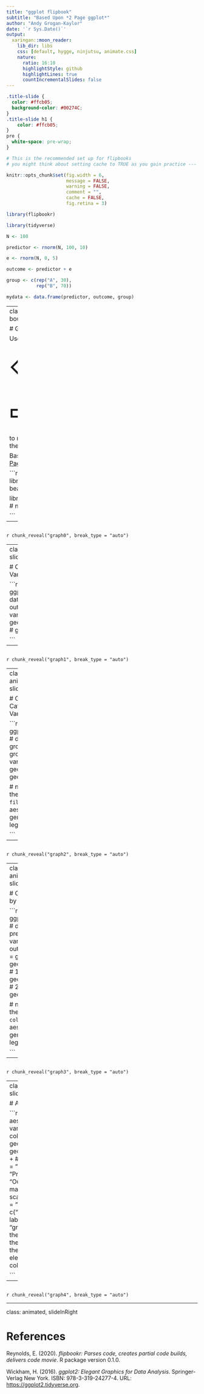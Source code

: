 ```yaml
---
title: "ggplot flipbook"
subtitle: "Based Upon *2 Page ggplot*"
author: "Andy Grogan-Kaylor"
date: '`r Sys.Date()`'
output:
  xaringan::moon_reader:
    lib_dir: libs
    css: [default, hygge, ninjutsu, animate.css]
    nature:
      ratio: 16:10
      highlightStyle: github
      highlightLines: true
      countIncrementalSlides: false
---
```


```css

.title-slide { 
  color: #ffcb05;
  background-color: #00274C; 
}
.title-slide h1 {
    color: #ffcb05;
}
pre {
  white-space: pre-wrap;
}

```

```r

# This is the recommended set up for flipbooks
# you might think about setting cache to TRUE as you gain practice --- building flipbooks from scracth can be time consuming

knitr::opts_chunk$set(fig.width = 6, 
                      message = FALSE, 
                      warning = FALSE, 
                      comment = "", 
                      cache = FALSE, 
                      fig.retina = 3)

library(flipbookr)

library(tidyverse)

```

```r

N <- 100

predictor <- rnorm(N, 100, 10)

e <- rnorm(N, 0, 5)

outcome <- predictor + e

group <- c(rep("A", 30),
           rep("B", 70))

mydata <- data.frame(predictor, outcome, group)

```

---
class: animated, bounceInDown

# Get Started

Use the <span style="font-size:100px">&#8678;</span> and <span style="font-size:100px">&#8680;</span> keys to move through the presentation.

Based upon [2 Page ggplot](https://agrogan1.github.io/R/two-page-ggplot2/two-page-ggplot2.pdf)

```r

library(ggplot2) # beautiful graphs

library(ggthemes) # nice themes 

```

---

```r
```

`r chunk_reveal("graph0", break_type = "auto")`

---
class: animated, slideInRight

# One Continuous Variable

```r

ggplot(mydata, # data
       aes(x = outcome)) + # variable
  geom_histogram() # geometry

```

---

```r
```

`r chunk_reveal("graph1", break_type = "auto")`

---
class: animated, slideInRight

# One Categorical Variable

```r

ggplot(mydata, # data 
       aes(x = group,
           fill = group)) + # variable
  geom_bar() # geometry

# notice how the use of 
# `fill` in the aesthetic
# generates a legend

```

---

```r
```

`r chunk_reveal("graph2", break_type = "auto")`

---
class: animated, slideInRight

# Continuous by Continuous

```r

ggplot(mydata, # data
       aes(x = predictor, # variables
           y = outcome, 
           color = group)) + 
  geom_point() + # 1st geometry
  geom_smooth() # 2nd geometry

# notice how the use of 
# `color` in the aesthetic 
# generates a legend

```

---

```r
```

`r chunk_reveal("graph3", break_type = "auto")`

---
class: animated, slideInRight

# Add Some Options

```r

ggplot(mydata, # data
       aes(x = predictor, # variables
           y = outcome,
           color = group)) + 
  geom_point() + # 1st geometry
  geom_smooth() + # 2nd geometry
  labs(title = "My Title", # title
       x = "Predictor", # x title
       y = "Outcome") + # y title
  # manual colors
  scale_colour_manual(name = "Group", 
                      values = 
                        c("#FF0099", 
                          "#0099FF"),  
                      labels = 
                        c("group1", 
                          "group2")) +
  theme_minimal() + # theme
  # add to theme
  theme(plot.title = 
          element_text(size = 20, 
                       color = "#0099FF")) 

```

---

```r
```

`r chunk_reveal("graph4", break_type = "auto")`

---
class: animated, slideInRight

# References

Reynolds, E. (2020). _flipbookr: Parses code, creates
partial code builds, delivers code movie_. R package
version 0.1.0.

Wickham, H. (2016). _ggplot2: Elegant Graphics for Data
Analysis_. Springer-Verlag New York. ISBN:
978-3-319-24277-4. URL:
[https://ggplot2.tidyverse.org](https://ggplot2.tidyverse.org).


